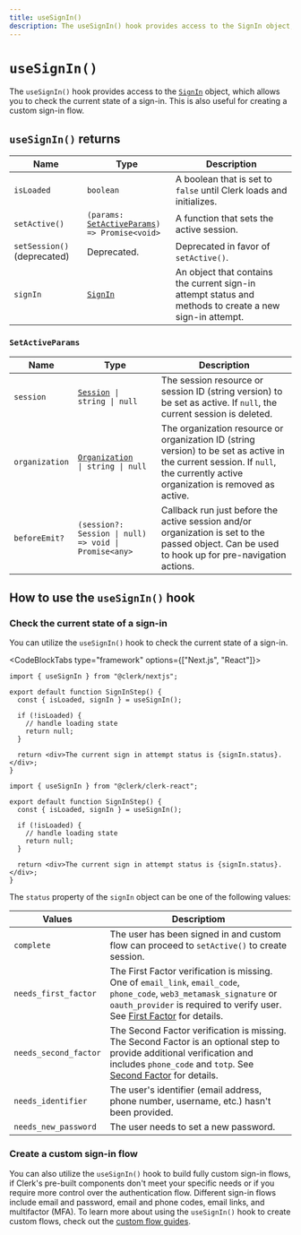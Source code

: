 ```yaml
---
title: useSignIn()
description: The useSignIn() hook provides access to the SignIn object, which allows you to check the current state of a sign-in and for creating custom sign-in flows.
---
```


# `useSignIn()`

The `useSignIn()` hook provides access to the [`SignIn`](/docs/references/javascript/sign-in/sign-in) object, which allows you to check the current state of a sign-in. This is also useful for creating a custom sign-in flow.

## `useSignIn()` returns

| Name | Type | Description |
| --- | --- | --- |
| `isLoaded` | `boolean` | A boolean that is set to `false` until Clerk loads and initializes. |
| `setActive()` | <code>(params: [SetActiveParams](#set-active-params)) => Promise\<void\></code> | A function that sets the active session. |
| `setSession()` (deprecated) |  Deprecated. | Deprecated in favor of `setActive()`. |
| `signIn` | [`SignIn`](/docs/references/javascript/sign-in/sign-in) | An object that contains the current sign-in attempt status and methods to create a new sign-in attempt. |

### `SetActiveParams`

| Name | Type | Description |
| --- | --- | --- |
| `session` | <code>[Session](/docs/references/javascript/session) \| string \| null</code> | The session resource or session ID (string version) to be set as active. If `null`, the current session is deleted. |
| `organization` | <code>[Organization](/docs/references/javascript/organization/organization) \| string \| null</code> | The organization resource or organization ID (string version) to be set as active in the current session. If `null`, the currently active organization is removed as active. |
| `beforeEmit?` | `(session?: Session \| null) => void \| Promise<any>` | Callback run just before the active session and/or organization is set to the passed object. Can be used to hook up for pre-navigation actions. |

## How to use the `useSignIn()` hook

### Check the current state of a sign-in

You can utilize the `useSignIn()` hook to check the current state of a sign-in.

<CodeBlockTabs type="framework" options={["Next.js", "React"]}>
  ```tsx filename="pages/index.tsx"
  import { useSignIn } from "@clerk/nextjs";

  export default function SignInStep() {
    const { isLoaded, signIn } = useSignIn();

    if (!isLoaded) {
      // handle loading state
      return null;
    }

    return <div>The current sign in attempt status is {signIn.status}.</div>;
  }
  ```

  ```tsx filename="pages/sign-in-step.tsx"
  import { useSignIn } from "@clerk/clerk-react";

  export default function SignInStep() {
    const { isLoaded, signIn } = useSignIn();

    if (!isLoaded) {
      // handle loading state
      return null;
    }

    return <div>The current sign in attempt status is {signIn.status}.</div>;
  }
  ```
</CodeBlockTabs>

The `status` property of the `signIn` object can be one of the following values:

| Values | Descriptiom |
| --- | --- |
| `complete` | The user has been signed in and custom flow can proceed to `setActive()` to create session. |
| `needs_first_factor` | The First Factor verification is missing. One of `email_link`, `email_code`, `phone_code`, `web3_metamask_signature` or `oauth_provider` is required to verify user. See [First Factor](/docs/references/javascript/sign-in/first-factor) for details. |
| `needs_second_factor` | The Second Factor verification is missing. The Second Factor is an optional step to provide additional verification and includes `phone_code` and `totp`. See [Second Factor](/docs/references/javascript/sign-in/second-factor) for details. |
| `needs_identifier` | The user's identifier (email address, phone number, username, etc.) hasn't been provided. |
| `needs_new_password` | The user needs to set a new password. |

### Create a custom sign-in flow

You can also utilize the `useSignIn()` hook to build fully custom sign-in flows, if Clerk's pre-built components don't meet your specific needs or if you require more control over the authentication flow. Different sign-in flows include email and password, email and phone codes, email links, and multifactor (MFA). To learn more about using the `useSignIn()` hook to create custom flows, check out the [custom flow guides](https://clerk.com/docs/custom-flows/overview).